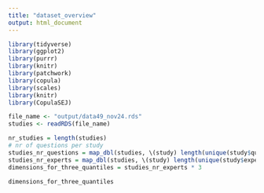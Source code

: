 ```yaml
---
title: "dataset_overview"
output: html_document
---
```


```r
library(tidyverse)
library(ggplot2)
library(purrr)
library(knitr)
library(patchwork)
library(copula)
library(scales)
library(knitr)
library(CopulaSEJ)

file_name <- "output/data49_nov24.rds"
studies <- readRDS(file_name)
```

```r
nr_studies = length(studies)
# nr of questions per study
studies_nr_questions = map_dbl(studies, \(study) length(unique(study$question_id))) 
studies_nr_experts = map_dbl(studies, \(study) length(unique(study$expert_id)))
dimensions_for_three_quantiles = studies_nr_experts * 3
```

```r

dimensions_for_three_quantiles
```


